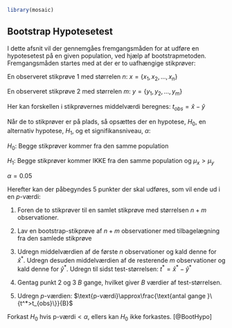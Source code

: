 ```r
library(mosaic)
```
## Bootstrap Hypotesetest

I dette afsnit vil der gennemgåes fremgangsmåden for at udføre en hypotesetest på en given population, ved hjælp af bootstrapmetoden. Fremgangsmåden startes med at der er to uafhængige stikprøver: 

En observeret stikprøve 1 med størrelen _n_: $x=\{x_{1},x_{2},...,x_{n}\}$


En observeret stikprøve 2 med størrelen _m_: $y=\{y_{1},y_{2},...,y_{m}\}$ 


Her kan forskellen i stikprøvernes middelværdi beregnes: $t_{obs}=\hat{x}-\hat{y}$

Når de to stikprøver er på plads, så opsættes der en hypotese, $H_0$, en alternativ hypotese, $H_1$, og et signifikansniveau, $\alpha$:

$H_0:$ Begge stikprøver kommer fra den samme population


$H_1:$ Begge stikprøver kommer IKKE fra den samme population og $\mu_x>\mu_y$


$\alpha=0.05$


Herefter kan der påbegyndes 5 punkter der skal udføres, som vil ende ud i en _p_-værdi:

1. Foren de to stikprøver til en samlet stikprøve med størrelsen $n+m$ observationer.


2. Lav en bootstrap-stikprøve af $n+m$ observationer med tilbagelægning fra den samlede stikprøve


3. Udregn middelværdien af de første $n$ observationer og kald denne for $\hat{x}^*$. Udregn desuden middelværdien af de resterende $m$ observationer og kald denne for $\hat{y}^*$. Udregn til sidst test-størrelsen: $t^*=\hat{x}^*-\hat{y}^*$


4. Gentag punkt 2 og 3 $B$ gange, hvilket giver $B$ værdier af test-størrelsen.


5. Udregn _p_-værdien: $\text{p-værdi}\approx\frac{\text{antal gange }\{t^*>t_{obs}\}}{B}$


Forkast $H_0$ hvis $\text{p-værdi}<\alpha$, ellers kan $H_0$ ikke forkastes.
[@BootHypo] 

